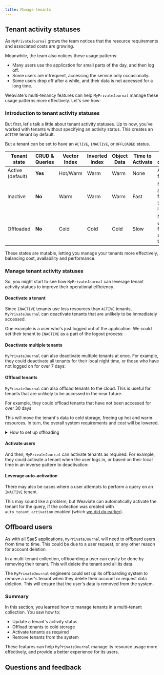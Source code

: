 ```yaml
---
title: Manage tenants
---
```



## <i class="fa-solid fa-square-chevron-right"></i> Tenant activity statuses

As `MyPrivateJournal` grows the team notices that the resource requirements and associated costs are growing.

Meanwhile, the team also notices these usage patterns:

- Many users use the application for small parts of the day, and then log off.
- Some users are infrequent, accessing the service only occasionally.
- Some users drop off after a while, and their data is not accessed for a long time.

Weaviate's multi-tenancy features can help `MyPrivateJournal` manage these usage patterns more effectively. Let's see how:

### <i class="fa-solid fa-code"></i> Introduction to tenant activity statuses

But first, let's talk a little about tenant activity statuses. Up to now, you've worked with tenants without specifying an activity status. This creates an `ACTIVE` tenant by default.

But a tenant can be set to have an `ACTIVE`, `INACTIVE`, or `OFFLOADED` status.

| Tenant state     | CRUD & Queries | Vector Index | Inverted Index | Object Data | Time to Activate | Tenant description |
|------------------|----------------|--------------|----------------|-------------|------------------|------------|
| Active (default) | **Yes**        | Hot/Warm     | Warm           | Warm        | None             | Available for use |
| Inactive         | **No**         | Warm         | Warm           | Warm        | Fast             | Not available for use, stored locally |
| Offloaded        | **No**         | Cold         | Cold           | Cold        | Slow             | Not available for use, stored on the cloud |

These states are mutable, letting you manage your tenants more effectively, balancing cost, availability and performance.

### <i class="fa-solid fa-code"></i> Manage tenant activity statuses

So, you might start to see how `MyPrivateJournal` can leverage tenant activity statues to improve their operational efficiency.

#### Deactivate a tenant

Since `INACTIVE` tenants use less resources than `ACTIVE` tenants, `MyPrivateJournal` can deactivate tenants that are unlikely to be immediately accessed.

One example is a user who's just logged out of the application. We could set their tenant to `INACTIVE` as a part of the logout process:

<FilteredTextBlock
  text={PyCode}
  startMarker="# UpdateOneTenantStatus"
  endMarker="# END UpdateOneTenantStatus"
  language="py"
/>

#### Deactivate multiple tenants

`MyPrivateJournal` can also deactivate multiple tenants at once. For example, they could deactivate all tenants for their local night time, or those who have not logged on for over 7 days:

<FilteredTextBlock
  text={PyCode}
  startMarker="# UpdateMultipleTenantStatuses"
  endMarker="# END UpdateMultipleTenantStatuses"
  language="py"
/>

#### Offload tenants

`MyPrivateJournal` can also offload tenants to the cloud. This is useful for tenants that are unlikely to be accessed in the near future.

For example, they could offload tenants that have not been accessed for over 30 days:

<FilteredTextBlock
  text={PyCode}
  startMarker="# OffloadMultipleTenants"
  endMarker="# END OffloadMultipleTenants"
  language="py"
/>

This will move the tenant's data to cold storage, freeing up hot and warm resources. In turn, the overall system requirements and cost will be lowered.

<details>
  <summary>How to set up offloading</summary>


<OffloadingLimitation/>

The ability to offload tenants to cold storage is a powerful feature that can help you manage your Weaviate instance's resource usage.
<br/>

To use tenant offloading in Weaviate, you need enable a relevant offloading [module](../../../weaviate/configuration/modules.md). Depending on whether your deployment is on Docker or Kubernetes, you can enable the `offload-s3` module as shown below.

<Tabs className="code" groupId="languages">
<TabItem value="docker" label="Docker">

```yaml
services:
  weaviate:
    environment:
      # highlight-start
      ENABLE_MODULES: 'offload-s3' # plus other modules you may need
      OFFLOAD_S3_BUCKET: 'weaviate-offload' # the name of the S3 bucket
      OFFLOAD_S3_BUCKET_AUTO_CREATE: 'true' # create the bucket if it does not exist
      # highlight-end
```

</TabItem>
<TabItem value="kubernetes" label="Kubernetes">

```yaml
offload:
  s3:
    enabled: true  # Set this value to true to enable the offload-s3 module
    envconfig:
      OFFLOAD_S3_BUCKET: weaviate-offload  # the name of the S3 bucket
      OFFLOAD_S3_BUCKET_AUTO_CREATE: true  # create the bucket if it does not exist
```

</TabItem>
</Tabs>

If the target S3 bucket does not exist, the `OFFLOAD_S3_BUCKET_AUTO_CREATE` variable must be set to `true` so that Weaviate can create the bucket automatically.
<br/>

#### AWS permissions

You must provide Weaviate with AWS authentication details. You can choose between access-key or ARN-based authentication.
<br/>

:::tip Requirements
The Weaviate instance must have the [necessary permissions to access the S3 bucket](https://docs.aws.amazon.com/AmazonS3/latest/userguide/access-policy-language-overview.html).
- The provided AWS identity must be able to write to the bucket.
- If `OFFLOAD_S3_BUCKET_AUTO_CREATE` is set to `true`, the AWS identity must have permission to create the bucket.
:::

**Option 1: With IAM and ARN roles**
<br/>

The backup module will first try to authenticate itself using AWS IAM. If the authentication fails then it will try to authenticate with `Option 2`.
<br/>

**Option 2: With access key and secret access key**
<br/>

| Environment variable | Description |
| --- | --- |
| `AWS_ACCESS_KEY_ID` | The id of the AWS access key for the desired account. |
| `AWS_SECRET_ACCESS_KEY` | The secret AWS access key for the desired account. |
| `AWS_REGION` | (Optional) The AWS Region. If not provided, the module will try to parse `AWS_DEFAULT_REGION`. |

Once the `offload-s3` module is enabled, you can offload tenants to the S3 bucket by [setting their activity status](#offload-tenants) to `OFFLOADED`, or load them back to local storage by setting their status to `ACTIVE` or `INACTIVE`.

</details>

#### Activate users

And then, `MyPrivateJournal` can activate tenants as required. For example, they could activate a tenant when the user logs in, or based on their local time in an inverse pattern to deactivation:

<FilteredTextBlock
  text={PyCode}
  startMarker="# ActivateMultipleTenants"
  endMarker="# END ActivateMultipleTenants"
  language="py"
/>

#### Leverage auto-activation

There may also be cases where a user attempts to perform a query on an `INACTIVE` tenant.

This may sound like a problem, but Weaviate can automatically activate the tenant for the query, if the collection was created with `auto_tenant_activation` enabled (which [we did do earlier](./200_setup.mdx#-create-a-collection)).

## <i class="fa-solid fa-square-chevron-right"></i> Offboard users

As with all SaaS applications, `MyPrivateJournal` will need to offboard users from time to time. This could be due to a user request, or any other reason for account deletion.

In a multi-tenant collection, offboarding a user can easily be done by removing their tenant. This will delete the tenant and all its data.

<FilteredTextBlock
  text={PyCode}
  startMarker="# RemoveTenants"
  endMarker="# END RemoveTenants"
  language="py"
/>

The `MyPrivateJournal` engineers could set up its offboarding system to remove a user's tenant when they delete their account or request data deletion. This will ensure that the user's data is removed from the system.

### <i class="fa-solid fa-chalkboard"></i> Summary

In this section, you learned how to manage tenants in a multi-tenant collection. You saw how to:

- Update a tenant's activity status
- Offload tenants to cold storage
- Activate tenants as required
- Remove tenants from the system

These features can help `MyPrivateJournal` manage its resource usage more effectively, and provide a better experience for its users.

## Questions and feedback


<DocsFeedback/>
